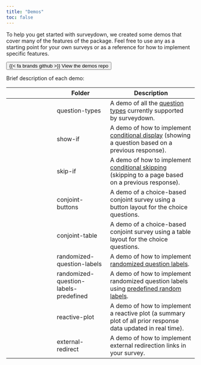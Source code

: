 ```yaml
---
title: "Demos"
toc: false
---
```


To help you get started with surveydown, we created some demos that cover many of the features of the package. Feel free to use any as a starting point for your own surveys or as a reference for how to implement specific features. 

::: {.text-center}

[<button type="button" class="btn btn-primary btn-lg">{{< fa brands github >}} View the demos repo</button>](https://github.com/surveydown-dev/demos)

:::

Brief description of each demo:

|  | Folder | Description |
|-------|--------|-------------|
| <i class="fa fa-list-ul" aria-hidden="true"></i> | question-types | A demo of all the [question types](question-types.html) currently supported by surveydown. |
| <i class="fa fa-eye" aria-hidden="true"></i> | show-if | A demo of how to implement [conditional display](conditional-control.html#conditional-display) (showing a question based on a previous response). |
| <i class="fa fa-forward" aria-hidden="true"></i> | skip-if | A demo of how to implement [conditional skipping](conditional-control.html#conditional-skipping) (skipping to a page based on a previous response). |
| <i class="fa fa-balance-scale" aria-hidden="true"></i> | conjoint-buttons | A demo of a choice-based conjoint survey using a button layout for the choice questions. |
| <i class="fa fa-balance-scale" aria-hidden="true"></i> | conjoint-table | A demo of a choice-based conjoint survey using a table layout for the choice questions. |
| <i class="fa fa-random" aria-hidden="true"></i> | randomized-question-labels | A demo of how to implement [randomized question labels](reactivity.html#randomizing-question-labels). |
| <i class="fa fa-shuffle" aria-hidden="true"></i> | randomized-question-labels-predefined | A demo of how to implement randomized question labels using [predefined random labels](reactivity.html#pre-defined-randomization). |
| <i class="fa fa-chart-line" aria-hidden="true"></i> | reactive-plot | A demo of how to implement a reactive plot (a summary plot of all prior response data updated in real time). |
| <i class="fa fa-up-right-from-square" aria-hidden="true"></i> | external-redirect | A demo of how to implement external redirection links in your survey. |
